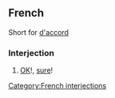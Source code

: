 ==French==
Short for [[d'accord]]
===Interjection===
# [[OK]]!, [[sure]]!
[[Category:French interjections]]